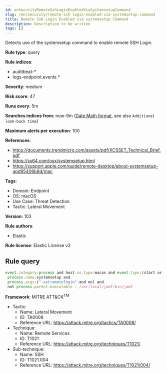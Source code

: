 ```yaml
---
id: enSecurityRemoteSshLoginEnabledViaSystemsetupCommand
slug: /en/security/remote-ssh-login-enabled-via-systemsetup-command
title: Remote SSH Login Enabled via systemsetup Command
description: Description to be written
tags: []
---
```


<div id="remote-ssh-login-enabled-via-systemsetup-command"></div>

Detects use of the systemsetup command to enable remote SSH Login.

**Rule type**: query

**Rule indices**: 

* auditbeat-*
* logs-endpoint.events.*

**Severity**: medium

**Risk score**: 47

**Runs every**: 5m

**Searches indices from**: now-9m ([Date Math format](((ref))/common-options.html#date-math), see also <DocLink id="enSecurityRulesUiCreate" section="set-the-rules-schedule">`Additional look-back time`</DocLink>)

**Maximum alerts per execution**: 100

**References**: 

* https://documents.trendmicro.com/assets/pdf/XCSSET_Technical_Brief.pdf
* https://ss64.com/osx/systemsetup.html
* https://support.apple.com/guide/remote-desktop/about-systemsetup-apd95406b8d/mac

**Tags**: 

* Domain: Endpoint
* OS: macOS
* Use Case: Threat Detection
* Tactic: Lateral Movement

**Version**: 103

**Rule authors**: 

* Elastic

**Rule license**: Elastic License v2

## Rule query

```js
event.category:process and host.os.type:macos and event.type:(start or process_started) and
 process.name:systemsetup and
 process.args:("-setremotelogin" and on) and
 not process.parent.executable : /usr/local/jamf/bin/jamf

```

**Framework**: MITRE ATT&CK<sup>TM</sup>

* Tactic:
    * Name: Lateral Movement
    * ID: TA0008
    * Reference URL: https://attack.mitre.org/tactics/TA0008/
* Technique:
    * Name: Remote Services
    * ID: T1021
    * Reference URL: https://attack.mitre.org/techniques/T1021/
* Sub-technique:
    * Name: SSH
    * ID: T1021.004
    * Reference URL: https://attack.mitre.org/techniques/T1021/004/


